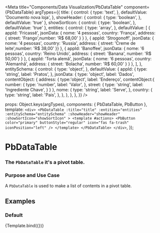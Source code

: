 
<Meta
  title="Components/Data Visualization/PbDataTable"
  component={PbDataTable}
  argTypes={{
       title: {
        control: {
          type: 'text',
        },
        defaultValue: 'Documento nova loja',
      },
      showHeader: {
        control: {
          type: 'boolean',
        },
        defaultValue: 'true'
      },
      showSortIcon: {
        control: {
          type: 'boolean',
        },
        defaultValue: 'true'
      },
      entities: {
        control: {
          type: 'array',
        },
        defaultValue: [
          { appId: 'Fricassê', jsonData: { nome: '4 pessoas', country: 'França', address: { street: 'Frango',number: 'R$ 68,00' } } },
          { appId: 'Strogonoff', jsonData: { nome: '4 pesosas', country: 'Russia', address: { street: 'Creme de leite',number: 'R$ 38,00' }} },
          { appId: 'Banoffee', jsonData: { nome: '6 pessoas', country: 'Reino Unido', address: { street: 'Banana', number: 'R$ 50,00'} } },
          { appId: 'Torta alemã', jsonData: { nome: '6 pessoas', country: 'Alemanhã', address: { street: 'Bolacha', number: 'R$ 60,00' } } },
        ],
      },
      entitySchema: {
        control: {
          type: 'object',
        },
        defaultValue: {
          appId: {
            type: 'string',
            label: 'Pratos',
          },
          jsonData: {
            type: 'object',
            label: 'Dados',
            contentObject: {
              address: {
                type:'object',
                label: 'Endereço',
                contentObject:{
                  number: {
                    type: 'number',
                    label: 'Valor',
                  },
                  street: {
                    type: 'string',
                    label: 'Ingrediente  Chave',
                  }
                }
              },
              nome: {
                type: 'string',
                label: 'Serve',
              },
              country: {
                type: 'string',
                label: 'Pais',
              },
            },
          },
        },
      },
  }}
/>

  props: Object.keys(argTypes),
  components: { PbDataTable, PbButton },
  template: `
    <div>
      <PbDataTable
        :title="title"
        :entities="entities"
        :entitySchema="entitySchema"
        :showHeader="showHeader"
        :showSortIcon="showSortIcon"
      >
        <template #actions>
          <PbButton
            color="primary"
            buttonStyle="regular"
            icon="fas fa-trash"
            iconPosition="left"
          />
        </template>
      </PbDataTable>
    </div>
  `,
});

# **PbDataTable**
### The `PbDataTable` it's a pivot table.

### Purpose and Use Case

A `PbDataTable` is used to make a list of contents in a pivot table.

## Examples

### Default

<Canvas>
  <Story name="Default">
    {Template.bind({})}
  </Story>
</Canvas>